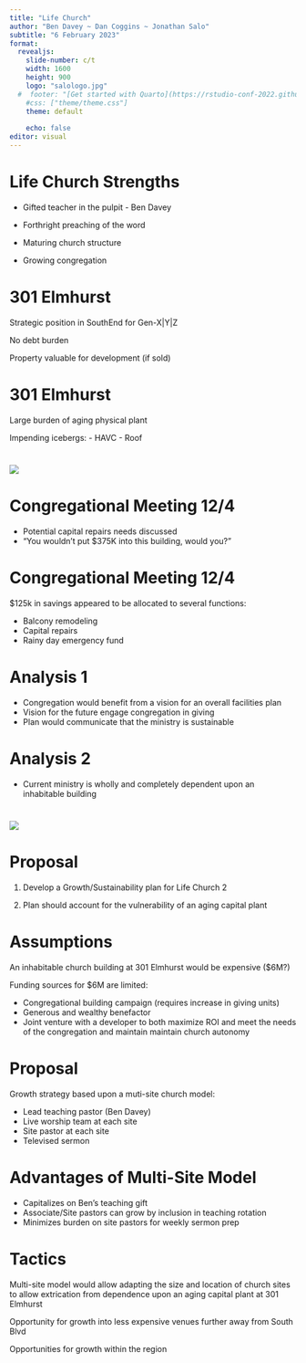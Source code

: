 ```yaml
---
title: "Life Church"
author: "Ben Davey ~ Dan Coggins ~ Jonathan Salo"
subtitle: "6 February 2023"
format: 
  revealjs:
    slide-number: c/t
    width: 1600
    height: 900
    logo: "salologo.jpg"
  #  footer: "[Get started with Quarto](https://rstudio-conf-2022.github.io/get-started-quarto/)"
    #css: ["theme/theme.css"]
    theme: default
      
    echo: false
editor: visual
---
```


# Life Church Strengths

-   Gifted teacher in the pulpit - Ben Davey

-   Forthright preaching of the word

-   Maturing church structure

-   Growing congregation

# 301 Elmhurst

Strategic position in SouthEnd for Gen-X\|Y\|Z

No debt burden

Property valuable for development (if sold)

# 301 Elmhurst

Large burden of aging physical plant

Impending icebergs: - HAVC - Roof

# 

![](iceberglarge.jpg)

# Congregational Meeting 12/4

-   Potential capital repairs needs discussed
-   "You wouldn't put \$375K into this building, would you?"

# Congregational Meeting 12/4

\$125k in savings appeared to be allocated to several functions:

-   Balcony remodeling
-   Capital repairs
-   Rainy day emergency fund

# Analysis 1

-   Congregation would benefit from a vision for an overall facilities plan
-   Vision for the future engage congregation in giving
-   Plan would communicate that the ministry is sustainable

# Analysis 2

-   Current ministry is wholly and completely dependent upon an inhabitable building

# 

![](snowchapel.jpg)

# Proposal

1.  Develop a Growth/Sustainability plan for Life Church 2

2.  Plan should account for the vulnerability of an aging capital plant

# Assumptions

An inhabitable church building at 301 Elmhurst would be expensive (\$6M?)

Funding sources for \$6M are limited:

-   Congregational building campaign (requires increase in giving units)
-   Generous and wealthy benefactor
-   Joint venture with a developer to both maximize ROI and meet the needs of the congregation and maintain maintain church autonomy

# Proposal

Growth strategy based upon a muti-site church model:

-   Lead teaching pastor (Ben Davey)
-   Live worship team at each site
-   Site pastor at each site
-   Televised sermon

# Advantages of Multi-Site Model

-   Capitalizes on Ben's teaching gift
-   Associate/Site pastors can grow by inclusion in teaching rotation
-   Minimizes burden on site pastors for weekly sermon prep

# Tactics

Multi-site model would allow adapting the size and location of church sites to allow extrication from dependence upon an aging capital plant at 301 Elmhurst

Opportunity for growth into less expensive venues further away from South Blvd

Opportunities for growth within the region
